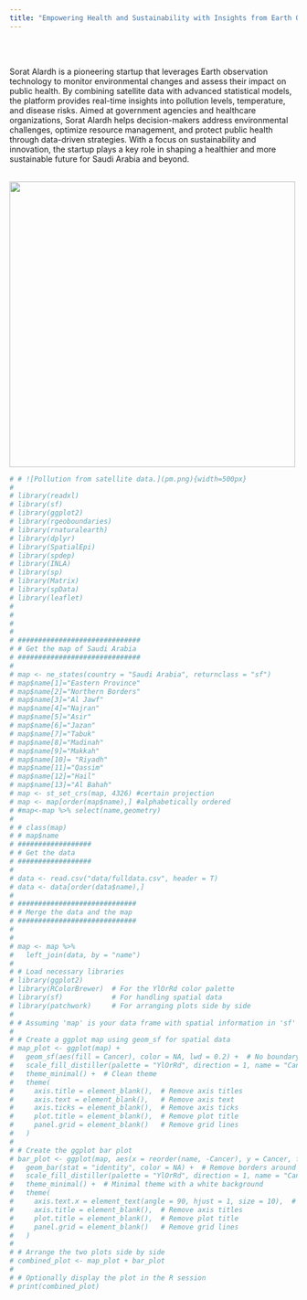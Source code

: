 ```yaml
---
title: "Empowering Health and Sustainability with Insights from Earth Observation"
---
```




<br><br> <!-- Adds two line breaks to create space -->


Sorat Alardh is a pioneering startup that leverages Earth observation technology to monitor environmental changes and assess their impact on public health. By combining satellite data with advanced statistical models, the platform provides real-time insights into pollution levels, temperature, and disease risks. Aimed at government agencies and healthcare organizations, Sorat Alardh helps decision-makers address environmental challenges, optimize resource management, and protect public health through data-driven strategies. With a focus on sustainability and innovation, the startup plays a key role in shaping a healthier and more sustainable future for Saudi Arabia and beyond.
<br><br>

![](sdata.pm4.gif){width=500px}

```r

# # ![Pollution from satellite data.](pm.png){width=500px}
# 
# library(readxl)
# library(sf)
# library(ggplot2)
# library(rgeoboundaries)
# library(rnaturalearth)
# library(dplyr)
# library(SpatialEpi)
# library(spdep)
# library(INLA)
# library(sp)
# library(Matrix)
# library(spData)
# library(leaflet)
# 
# 
# 
# 
# ##############################
# # Get the map of Saudi Arabia
# ##############################
# 
# map <- ne_states(country = "Saudi Arabia", returnclass = "sf")
# map$name[1]="Eastern Province"
# map$name[2]="Northern Borders"
# map$name[3]="Al Jawf"
# map$name[4]="Najran"
# map$name[5]="Asir"
# map$name[6]="Jazan"
# map$name[7]="Tabuk"
# map$name[8]="Madinah"
# map$name[9]="Makkah"
# map$name[10]= "Riyadh"
# map$name[11]="Qassim"
# map$name[12]="Hail"
# map$name[13]="Al Bahah"
# map <- st_set_crs(map, 4326) #certain projection
# map <- map[order(map$name),] #alphabetically ordered
# #map<-map %>% select(name,geometry)
# 
# # class(map)
# # map$name
# ##################
# # Get the data
# ##################
# 
# data <- read.csv("data/fulldata.csv", header = T)
# data <- data[order(data$name),]
# 
# #############################
# # Merge the data and the map
# #############################
# 
# 
# map <- map %>%
#   left_join(data, by = "name")
# 
# # Load necessary libraries
# library(ggplot2)
# library(RColorBrewer)  # For the YlOrRd color palette
# library(sf)            # For handling spatial data
# library(patchwork)     # For arranging plots side by side
# 
# # Assuming 'map' is your data frame with spatial information in 'sf' format
# 
# # Create a ggplot map using geom_sf for spatial data
# map_plot <- ggplot(map) +
#   geom_sf(aes(fill = Cancer), color = NA, lwd = 0.2) +  # No boundary color
#   scale_fill_distiller(palette = "YlOrRd", direction = 1, name = "Cancer") +  # Using YlOrRd palette
#   theme_minimal() +  # Clean theme
#   theme(
#     axis.title = element_blank(),  # Remove axis titles
#     axis.text = element_blank(),   # Remove axis text
#     axis.ticks = element_blank(),  # Remove axis ticks
#     plot.title = element_blank(),  # Remove plot title
#     panel.grid = element_blank()   # Remove grid lines
#   )
# 
# # Create the ggplot bar plot
# bar_plot <- ggplot(map, aes(x = reorder(name, -Cancer), y = Cancer, fill = Cancer)) +
#   geom_bar(stat = "identity", color = NA) +  # Remove borders around bars by setting color to NA
#   scale_fill_distiller(palette = "YlOrRd", direction = 1, name = "Cancer") +  # Using YlOrRd palette
#   theme_minimal() +  # Minimal theme with a white background
#   theme(
#     axis.text.x = element_text(angle = 90, hjust = 1, size = 10),  # Rotate x-axis labels for readability
#     axis.title = element_blank(),  # Remove axis titles
#     plot.title = element_blank(),  # Remove plot title
#     panel.grid = element_blank()   # Remove grid lines
#   )
# 
# # Arrange the two plots side by side
# combined_plot <- map_plot + bar_plot 
# 
# # Optionally display the plot in the R session
# print(combined_plot)



```
